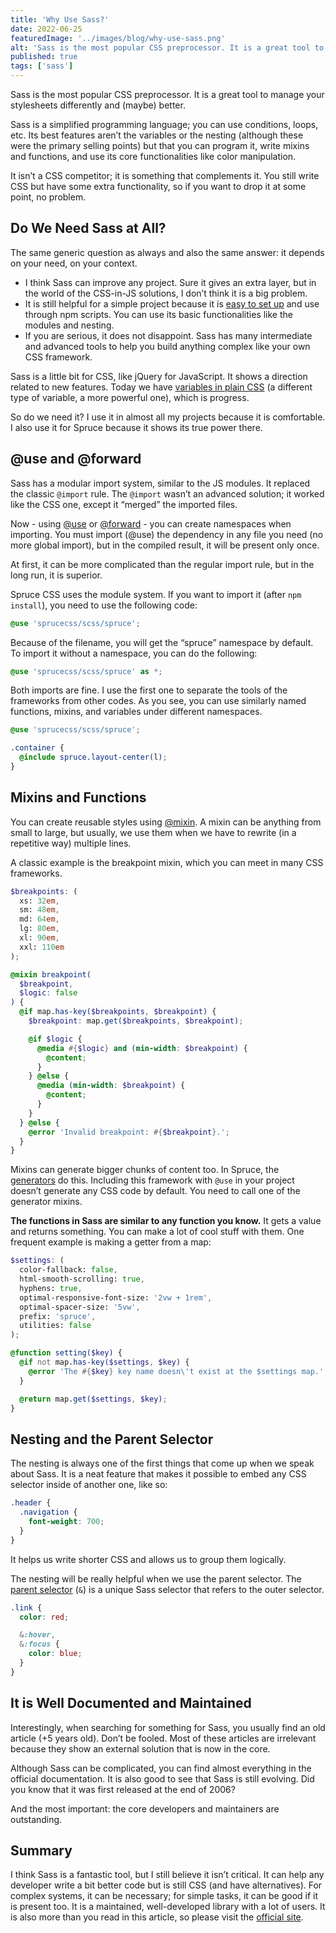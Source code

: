 ```yaml
---
title: 'Why Use Sass?'
date: 2022-06-25
featuredImage: '../images/blog/why-use-sass.png'
alt: 'Sass is the most popular CSS preprocessor. It is a great tool to manage your stylesheets differently and (maybe) better.'
published: true
tags: ['sass']
---
```


<p class="lead">Sass is the most popular CSS preprocessor. It is a great tool to manage your stylesheets differently and (maybe) better.</p>

Sass is a simplified programming language; you can use conditions, loops, etc. Its best features aren’t the variables or the nesting (although these were the primary selling points) but that you can program it, write mixins and functions, and use its core functionalities like color manipulation.

It isn’t a CSS competitor; it is something that complements it. You still write CSS but have some extra functionality, so if you want to drop it at some point, no problem.

## Do We Need Sass at All?

The same generic question as always and also the same answer: it depends on your need, on your context.

- I think Sass can improve any project. Sure it gives an extra layer, but in the world of the CSS-in-JS solutions, I don’t think it is a big problem.
- It is still helpful for a simple project because it is [easy to set up](https://sprucecss.com/blog/the-simplest-sass-compile-setup) and use through npm scripts. You can use its basic functionalities like the modules and nesting.
- If you are serious, it does not disappoint. Sass has many intermediate and advanced tools to help you build anything complex like your own CSS framework.

Sass is a little bit for CSS, like jQuery for JavaScript. It shows a direction related to new features. Today we have [variables in plain CSS](https://developer.mozilla.org/en-US/docs/Web/CSS/--*) (a different type of variable, a more powerful one), which is progress.

So do we need it? I use it in almost all my projects because it is comfortable. I also use it for Spruce because it shows its true power there.

## @use and @forward

Sass has a modular import system, similar to the JS modules. It replaced the classic `@import` rule. The `@import` wasn’t an advanced solution; it worked like the CSS one, except it “merged” the imported files.

Now - using [@use](https://sass-lang.com/documentation/at-rules/use) or [@forward](https://sass-lang.com/documentation/at-rules/forward) - you can create namespaces when importing. You must import (@use) the dependency in any file you need (no more global import), but in the compiled result, it will be present only once.

At first, it can be more complicated than the regular import rule, but in the long run, it is superior.

Spruce CSS uses the module system. If you want to import it (after `npm install`), you need to use the following code:

```scss
@use 'sprucecss/scss/spruce';
```

Because of the filename, you will get the “spruce” namespace by default. To import it without a namespace, you can do the following:

```scss
@use 'sprucecss/scss/spruce' as *;
```

Both imports are fine. I use the first one to separate the tools of the frameworks from other codes. As you see, you can use similarly named functions, mixins, and variables under different namespaces.

```scss
@use 'sprucecss/scss/spruce';

.container {
  @include spruce.layout-center(l);
}
```

## Mixins and Functions

You can create reusable styles using [@mixin](https://sass-lang.com/documentation/at-rules/mixin). A mixin can be anything from small to large, but usually, we use them when we have to rewrite (in a repetitive way) multiple lines.

A classic example is the breakpoint mixin, which you can meet in many CSS frameworks.

```scss
$breakpoints: (
  xs: 32em,
  sm: 48em,
  md: 64em,
  lg: 80em,
  xl: 90em,
  xxl: 110em
);

@mixin breakpoint(
  $breakpoint,
  $logic: false
) {
  @if map.has-key($breakpoints, $breakpoint) {
    $breakpoint: map.get($breakpoints, $breakpoint);

    @if $logic {
      @media #{$logic} and (min-width: $breakpoint) {
        @content;
      }
    } @else {
      @media (min-width: $breakpoint) {
        @content;
      }
    }
  } @else {
    @error 'Invalid breakpoint: #{$breakpoint}.';
  }
}
```

Mixins can generate bigger chunks of content too. In Spruce, the [generators](https://sprucecss.com/docs/elements/generators) do this. Including this framework with `@use` in your project doesn’t generate any CSS code by default. You need to call one of the generator mixins.

**The functions in Sass are similar to any function you know.** It gets a value and returns something. You can make a lot of cool stuff with them. One frequent example is making a getter from a map:

```scss
$settings: (
  color-fallback: false,
  html-smooth-scrolling: true,
  hyphens: true,
  optimal-responsive-font-size: '2vw + 1rem',
  optimal-spacer-size: '5vw',
  prefix: 'spruce',
  utilities: false
);

@function setting($key) {
  @if not map.has-key($settings, $key) {
    @error 'The #{$key} key name doesn\'t exist at the $settings map.';
  }

  @return map.get($settings, $key);
}
```

## Nesting and the Parent Selector

The nesting is always one of the first things that come up when we speak about Sass. It is a neat feature that makes it possible to embed any CSS selector inside of another one, like so:

```scss
.header {
  .navigation {
	font-weight: 700;
  }
}
```

It helps us write shorter CSS and allows us to group them logically.

The nesting will be really helpful when we use the parent selector. The [parent selector](https://sass-lang.com/documentation/style-rules/parent-selector) (`&`) is a unique Sass selector that refers to the outer selector.

```scss
.link {
  color: red;

  &:hover,
  &:focus {
    color: blue;
  }
}
```

## It is Well Documented and Maintained

Interestingly, when searching for something for Sass, you usually find an old article (+5 years old). Don’t be fooled. Most of these articles are irrelevant because they show an external solution that is now in the core.

Although Sass can be complicated, you can find almost everything in the official documentation. It is also good to see that Sass is still evolving. Did you know that it was first released at the end of 2006?

And the most important: the core developers and maintainers are outstanding.

## Summary

I think Sass is a fantastic tool, but I still believe it isn’t critical. It can help any developer write a bit better code but is still CSS (and have alternatives). For complex systems, it can be necessary; for simple tasks, it can be good if it is present too. It is a maintained, well-developed library with a lot of users. It is also more than you read in this article, so please visit the [official site](https://sass-lang.com/).
